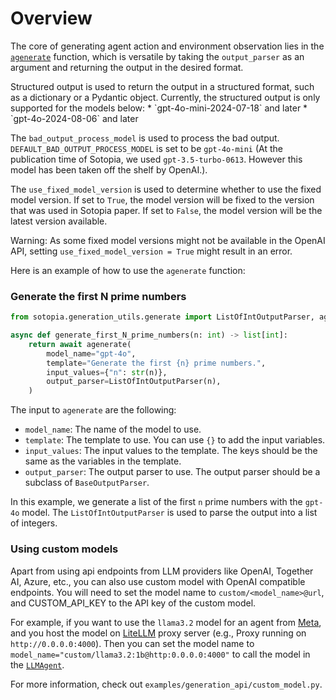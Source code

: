 
# Overview

The core of generating agent action and environment observation lies in the [`agenerate`](/python_API/generation_utils/generate#ageneratemodel_name-str-template-str-input_values-dictstr-str-output_parser-baseoutputparseroutputtype-temperature-float--07-structured_output-bool--false---outputtype) function,  which is versatile by taking the `output_parser` as an argument and returning the output in the desired format.

<Callout type="info" emoji="ℹ️">
  Structured output is used to return the output in a structured format, such as a dictionary or a Pydantic object.
  Currently, the structured output is only supported for the models below:
    * `gpt-4o-mini-2024-07-18` and later
    * `gpt-4o-2024-08-06` and later

The `bad_output_process_model` is used to process the bad output. `DEFAULT_BAD_OUTPUT_PROCESS_MODEL` is set to be `gpt-4o-mini` (At the publication time of Sotopia, we used `gpt-3.5-turbo-0613`. However this model has been taken off the shelf by OpenAI.).

The `use_fixed_model_version` is used to determine whether to use the fixed model version. If set to `True`, the model version will be fixed to the version that was used in Sotopia paper. If set to `False`, the model version will be the latest version available.

Warning: As some fixed model versions might not be available in the OpenAI API, setting `use_fixed_model_version = True` might result in an error.

</Callout>

Here is an example of how to use the `agenerate` function:

### Generate the first N prime numbers

```python
from sotopia.generation_utils.generate import ListOfIntOutputParser, agenerate

async def generate_first_N_prime_numbers(n: int) -> list[int]:
    return await agenerate(
        model_name="gpt-4o",
        template="Generate the first {n} prime numbers.",
        input_values={"n": str(n)},
        output_parser=ListOfIntOutputParser(n),
    )
```

The input to `agenerate` are the following:

- `model_name`: The name of the model to use.
- `template`: The template to use. You can use `{}` to add the input variables.
- `input_values`: The input values to the template. The keys should be the same as the variables in the template.
- `output_parser`: The output parser to use. The output parser should be a subclass of `BaseOutputParser`.

In this example, we generate a list of the first `n` prime numbers with the `gpt-4o` model. The `ListOfIntOutputParser` is used to parse the output into a list of integers.

### Using custom models

Apart from using api endpoints from LLM providers like OpenAI, Together AI, Azure, etc., you can also use custom model with OpenAI compatible endpoints.
You will need to set the model name to `custom/<model_name>@url`, and CUSTOM_API_KEY to the API key of the custom model.

For example, if you want to use the `llama3.2` model for an agent from [Meta](https://www.meta.com/llama/), and you host the model on [LiteLLM](https://github.com/BerriAI/litellm) proxy server (e.g., Proxy running on `http://0.0.0.0:4000`). Then you can set the model name to `model_name="custom/llama3.2:1b@http:0.0.0.0:4000"`
to call the model in the [`LLMAgent`](/python_API/agents/llm_agent#llmagent).

For more information, check out `examples/generation_api/custom_model.py`.

